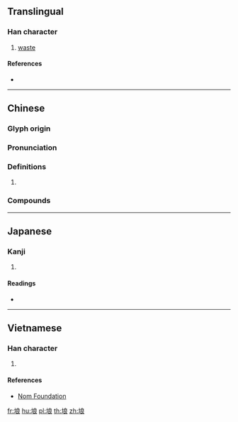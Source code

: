 {{character info/new}}
==Translingual==

===Han character===
{{Han char|rn=32|rad=土|as=07|sn=10|four=43132|canj=GIAV|ids=⿰土良}}

# [[waste]]

====References====
* {{Han ref|kx=0229.290|dkj=05117|dj=0465.190|hdz=10447.050|uh=57CC|ud=22476|bh=D14A|bd=53578}}

----

==Chinese==
{{zh-forms}}

===Glyph origin===
{{Han etym}}

===Pronunciation===
{{zh-pron
|m=làng
|c=long6
|mc=y
|oc=y
|cat=
}}

===Definitions===
{{zh-hanzi}}

# {{rfdef|zh}}

===Compounds===
{{zh-der|壙埌}}

----

==Japanese==

===Kanji===
{{ja-kanji|grade=|rs=土07}}

# {{defn|lang=ja|sort=土07}}

====Readings====
* {{ja-readings|on=[[ろう]] (rō)|kun=[[つか]] (tsuka)}}

----

==Vietnamese==

===Han character===
{{vi-hantu|[[nương]]|rs=土07}}

# {{defn|lang=vi|sort=土07}}

====References====
* [http://nomfoundation.org/common/nom_details.php?codepoint=57cc Nom Foundation]

[[fr:埌]]
[[hu:埌]]
[[pl:埌]]
[[th:埌]]
[[zh:埌]]